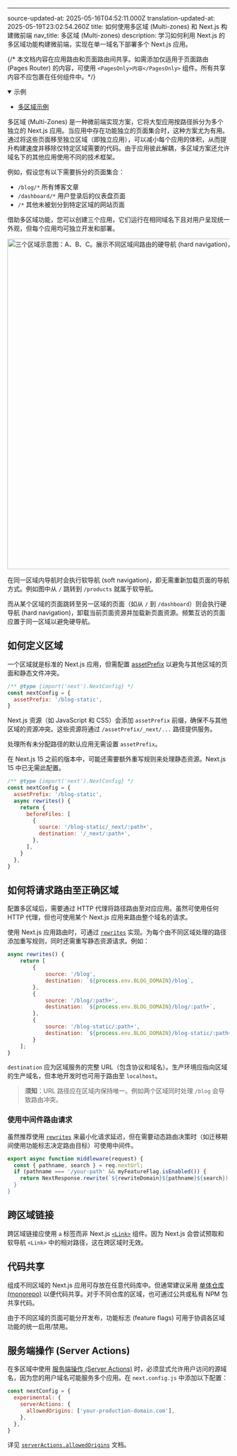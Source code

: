 ---
source-updated-at: 2025-05-16T04:52:11.000Z
translation-updated-at: 2025-05-19T23:02:54.260Z
title: 如何使用多区域 (Multi-zones) 和 Next.js 构建微前端
nav_title: 多区域 (Multi-zones)
description: 学习如何利用 Next.js 的多区域功能构建微前端，实现在单一域名下部署多个 Next.js 应用。

{/* 本文档内容在应用路由和页面路由间共享。如需添加仅适用于页面路由 (Pages Router) 的内容，可使用 `<PagesOnly>内容</PagesOnly>` 组件。所有共享内容不应包裹在任何组件中。*/}

<details open>
  <summary>示例</summary>

- [多区域示例](https://github.com/vercel/next.js/tree/canary/examples/with-zones)

</details>

多区域 (Multi-Zones) 是一种微前端实现方案，它将大型应用按路径拆分为多个独立的 Next.js 应用。当应用中存在功能独立的页面集合时，这种方案尤为有用。通过将这些页面移至独立区域（即独立应用），可以减小每个应用的体积，从而提升构建速度并移除仅特定区域需要的代码。由于应用彼此解耦，多区域方案还允许域名下的其他应用使用不同的技术框架。

例如，假设您有以下需要拆分的页面集合：

- `/blog/*` 所有博客文章
- `/dashboard/*` 用户登录后的仪表盘页面
- `/*` 其他未被划分到特定区域的网站页面

借助多区域功能，您可以创建三个应用，它们运行在相同域名下且对用户呈现统一外观，但每个应用均可独立开发和部署。

<Image
  alt="三个区域示意图：A、B、C。展示不同区域间路由的硬导航 (hard navigation)，以及同一区域内路由的软导航 (soft navigation)"
  srcLight="/docs/light/multi-zones.png"
  srcDark="/docs/dark/multi-zones.png"
  width="1600"
  height="750"
/>

在同一区域内导航时会执行软导航 (soft navigation)，即无需重新加载页面的导航方式。例如图中从 `/` 跳转到 `/products` 就属于软导航。

而从某个区域的页面跳转至另一区域的页面（如从 `/` 到 `/dashboard`）则会执行硬导航 (hard navigation)，卸载当前页面资源并加载新页面资源。频繁互访的页面应置于同一区域以避免硬导航。

## 如何定义区域

一个区域就是标准的 Next.js 应用，但需配置 [assetPrefix](/docs/app/api-reference/config/next-config-js/assetPrefix) 以避免与其他区域的页面和静态文件冲突。

```js filename="next.config.js"
/** @type {import('next').NextConfig} */
const nextConfig = {
  assetPrefix: '/blog-static',
}
```

Next.js 资源（如 JavaScript 和 CSS）会添加 `assetPrefix` 前缀，确保不与其他区域的资源冲突。这些资源将通过 `/assetPrefix/_next/...` 路径提供服务。

处理所有未分配路径的默认应用无需设置 `assetPrefix`。

在 Next.js 15 之前的版本中，可能还需要额外重写规则来处理静态资源。Next.js 15 中已无需此配置。

```js filename="next.config.js"
/** @type {import('next').NextConfig} */
const nextConfig = {
  assetPrefix: '/blog-static',
  async rewrites() {
    return {
      beforeFiles: [
        {
          source: '/blog-static/_next/:path+',
          destination: '/_next/:path+',
        },
      ],
    }
  },
}
```

## 如何将请求路由至正确区域

配置多区域后，需要通过 HTTP 代理将路径路由至对应应用。虽然可使用任何 HTTP 代理，但也可使用某个 Next.js 应用来路由整个域名的请求。

使用 Next.js 应用路由时，可通过 [`rewrites`](/docs/app/api-reference/config/next-config-js/rewrites) 实现。为每个由不同区域处理的路径添加重写规则，同时还需重写静态资源请求。例如：

```js filename="next.config.js"
async rewrites() {
    return [
        {
            source: '/blog',
            destination: `${process.env.BLOG_DOMAIN}/blog`,
        },
        {
            source: '/blog/:path+',
            destination: `${process.env.BLOG_DOMAIN}/blog/:path+`,
        },
        {
            source: '/blog-static/:path+',
            destination: `${process.env.BLOG_DOMAIN}/blog-static/:path+`,
        }
    ];
}
```

`destination` 应为区域服务的完整 URL（包含协议和域名）。生产环境应指向区域的生产域名，但本地开发时也可用于路由至 `localhost`。

> **须知**：URL 路径应在区域内保持唯一。例如两个区域同时处理 `/blog` 会导致路由冲突。

### 使用中间件路由请求

虽然推荐使用 [`rewrites`](/docs/app/api-reference/config/next-config-js/rewrites) 来最小化请求延迟，但在需要动态路由决策时（如迁移期间使用功能标志决定路由目标）可使用中间件。

```js filename="middleware.js"
export async function middleware(request) {
  const { pathname, search } = req.nextUrl;
  if (pathname === '/your-path' && myFeatureFlag.isEnabled()) {
    return NextResponse.rewrite(`${rewriteDomain}${pathname}${search});
  }
}
```

## 跨区域链接

跨区域链接应使用 `a` 标签而非 Next.js [`<Link>`](/docs/pages/api-reference/components/link) 组件。因为 Next.js 会尝试预取和软导航 `<Link>` 中的相对路径，这在跨区域时无效。

## 代码共享

组成不同区域的 Next.js 应用可存放在任意代码库中。但通常建议采用 [单体仓库 (monorepo)](https://en.wikipedia.org/wiki/Monorepo) 以便代码共享。对于不同仓库的区域，也可通过公共或私有 NPM 包共享代码。

由于不同区域的页面可能分开发布，功能标志 (feature flags) 可用于协调各区域功能的统一启用/禁用。

<AppOnly>

## 服务端操作 (Server Actions)

在多区域中使用 [服务端操作 (Server Actions)](/docs/app/building-your-application/data-fetching/server-actions-and-mutations) 时，必须显式允许用户访问的源域名，因为您的用户域名可能服务多个应用。在 `next.config.js` 中添加以下配置：

```js filename="next.config.js"
const nextConfig = {
  experimental: {
    serverActions: {
      allowedOrigins: ['your-production-domain.com'],
    },
  },
}
```

详见 [`serverActions.allowedOrigins`](/docs/app/api-reference/config/next-config-js/serverActions#allowedorigins) 文档。

</AppOnly>